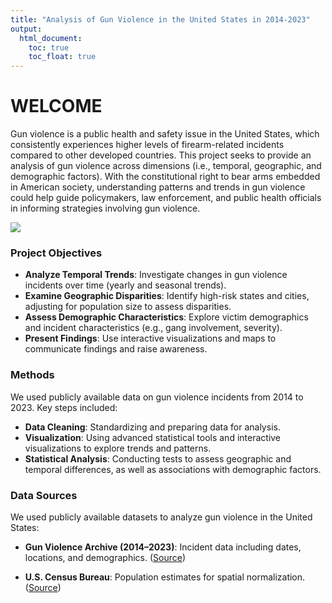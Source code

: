 ```yaml
---
title: "Analysis of Gun Violence in the United States in 2014-2023"
output:
  html_document:
    toc: true
    toc_float: true
---
```



# WELCOME

Gun violence is a public health and safety issue in the United States, which consistently experiences higher levels of firearm-related incidents compared to other developed countries. This project seeks to provide an analysis of gun violence across dimensions (i.e., temporal, geographic, and demographic factors). With the constitutional right to bear arms embedded in American society, understanding patterns and trends in gun violence could help guide policymakers, law enforcement, and public health officials in informing strategies involving gun violence. 

![](pictures/Gun violence Picture.jpg)

### Project Objectives

- **Analyze Temporal Trends**: Investigate changes in gun violence incidents over time (yearly and seasonal trends).
- **Examine Geographic Disparities**: Identify high-risk states and cities, adjusting for population size to assess disparities.
- **Assess Demographic Characteristics**: Explore victim demographics and incident characteristics (e.g., gang involvement, severity).
- **Present Findings**: Use interactive visualizations and maps to communicate findings and raise awareness.

### Methods
We used publicly available data on gun violence incidents from 2014 to 2023. Key steps included:

- **Data Cleaning**: Standardizing and preparing data for analysis.
- **Visualization**: Using advanced statistical tools and interactive visualizations to explore trends and patterns.
- **Statistical Analysis**: Conducting tests to assess geographic and temporal differences, as well as associations with demographic factors.

### Data Sources
We used publicly available datasets to analyze gun violence in the United States:

- **Gun Violence Archive (2014–2023)**: Incident data including dates, locations, and demographics. ([Source](https://www.gunviolencearchive.org/))

- **U.S. Census Bureau**: Population estimates for spatial normalization. ([Source](https://www2.census.gov/programs-surveys/popest/datasets/))
